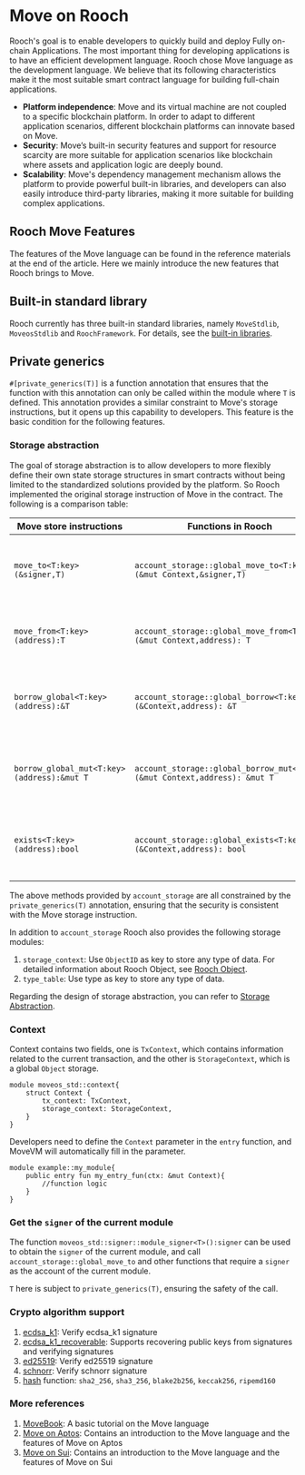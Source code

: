 # Move on Rooch

Rooch's goal is to enable developers to quickly build and deploy Fully on-chain Applications. The most important thing for developing applications is to have an efficient development language. Rooch chose Move language as the development language. We believe that its following characteristics make it the most suitable smart contract language for building full-chain applications.

- **Platform independence**: Move and its virtual machine are not coupled to a specific blockchain platform. In order to adapt to different application scenarios, different blockchain platforms can innovate based on Move.
- **Security**: Move’s built-in security features and support for resource scarcity are more suitable for application scenarios like blockchain where assets and application logic are deeply bound.
- **Scalability**: Move's dependency management mechanism allows the platform to provide powerful built-in libraries, and developers can also easily introduce third-party libraries, making it more suitable for building complex applications.

## Rooch Move Features

The features of the Move language can be found in the reference materials at the end of the article. Here we mainly introduce the new features that Rooch brings to Move.

## Built-in standard library

Rooch currently has three built-in standard libraries, namely `MoveStdlib`, `MoveosStdlib` and `RoochFramework`. For details, see the [built-in libraries](./library.en-US.mdx).

## Private generics

`#[private_generics(T)]` is a function annotation that ensures that the function with this annotation can only be called within the module where `T` is defined. This annotation provides a similar constraint to Move's storage instructions, but it opens up this capability to developers. This feature is the basic condition for the following features.

### Storage abstraction

The goal of storage abstraction is to allow developers to more flexibly define their own state storage structures in smart contracts without being limited to the standardized solutions provided by the platform. So Rooch implemented the original storage instruction of Move in the contract. The following is a comparison table:

| Move store instructions                    | Functions in Rooch                                                               | Explanation                                                      |
|--------------------------------------------|----------------------------------------------------------------------------------|------------------------------------------------------------------|
| `move_to<T:key>(&signer,T)`                | `account_storage::global_move_to<T:key>(&mut Context,&signer,T)`          | Store resources of type `T` in the user state space of `signer`. |
| `move_from<T:key>(address):T`              | `account_storage::global_move_from<T:key>(&mut Context,address): T`       | Take resources of type `T` out of user state space.              |
| `borrow_global<T:key>(address):&T`         | `account_storage::global_borrow<T:key>(&Context,address): &T`             | Read an immutable reference of type `T` from user space.         |
| `borrow_global_mut<T:key>(address):&mut T` | `account_storage::global_borrow_mut<T:key>(&mut Context,address): &mut T` | Read a mutable reference of type `T` from user space.            |
| `exists<T:key>(address):bool`              | `account_storage::global_exists<T:key>(&Context,address): bool`           | Determine whether there is a resource of type `T` in user space. |

The above methods provided by `account_storage` are all constrained by the `private_generics(T)` annotation, ensuring that the security is consistent with the Move storage instruction.

In addition to `account_storage` Rooch also provides the following storage modules:

1. `storage_context`: Use `ObjectID` as key to store any type of data. For detailed information about Rooch Object, see [Rooch Object](./object.en-US.mdx).
2. `type_table`: Use type as key to store any type of data.

Regarding the design of storage abstraction, you can refer to [Storage Abstraction](../dive-into-rooch/storage-abstraction.en-US.mdx).

### Context

Context contains two fields, one is `TxContext`, which contains information related to the current transaction, and the other is `StorageContext`, which is a global `Object` storage.

```move
module moveos_std::context{
    struct Context {
        tx_context: TxContext,
        storage_context: StorageContext,
    }
}
```

Developers need to define the `Context` parameter in the `entry` function, and MoveVM will automatically fill in the parameter.

```move
module example::my_module{
    public entry fun my_entry_fun(ctx: &mut Context){
        //function logic
    }
}
```

### Get the `signer` of the current module

The function `moveos_std::signer::module_signer<T>():signer` can be used to obtain the `signer` of the current module, and call `account_storage::global_move_to` and other functions that require a `signer` as the account of the current module.

`T` here is subject to `private_generics(T)`, ensuring the safety of the call.

### Crypto algorithm support

1. [ecdsa_k1](https://github.com/rooch-network/rooch/blob/main/crates/rooch-framework/doc/ecdsa_k1.md): Verify ecdsa_k1 signature
2. [ecdsa_k1_recoverable](https://github.com/rooch-network/rooch/blob/main/crates/rooch-framework/doc/ecdsa_k1_recoverable.md): Supports recovering public keys from signatures and verifying signatures
3. [ed25519](https://github.com/rooch-network/rooch/blob/main/crates/rooch-framework/doc/ed25519.md): Verify ed25519 signature
4. [schnorr](https://github.com/rooch-network/rooch/blob/main/crates/rooch-framework/doc/schnorr.md): Verify schnorr signature
5. [hash](https://github.com/rooch-network/rooch/blob/main/crates/rooch-framework/doc/hash.md) function: `sha2_256`, `sha3_256`, `blake2b256`, `keccak256`, `ripemd160`

### More references

1. [MoveBook](https://move-language.github.io/move/): A basic tutorial on the Move language
2. [Move on Aptos](https://aptos.dev/move/move-on-aptos/): Contains an introduction to the Move language and the features of Move on Aptos
3. [Move on Sui](https://docs.sui.io/learn/why-move): Contains an introduction to the Move language and the features of Move on Sui
